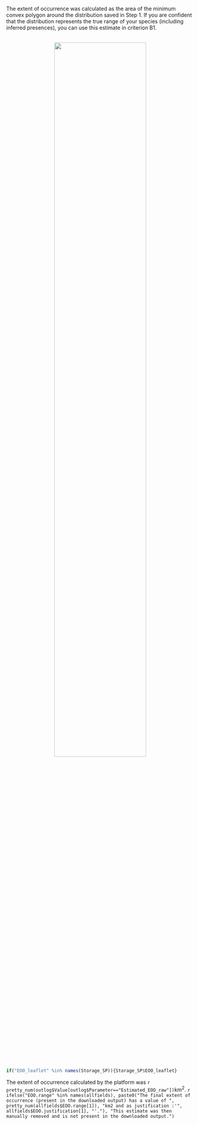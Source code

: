 
The extent of occurrence was calculated as the area of the minimum convex polygon around the distribution saved in Step 1. If you are confident that the distribution represents the true range of your species (including inferred presences), you can use this estimate in criterion B1. 

<br>
<center>
![](`r paste0(outDir, '/Plots/plot_eoo.png')`){width=70%}
</center>

```r
if("EOO_leaflet" %in% names(Storage_SP)){Storage_SP$EOO_leaflet}
```

The extent of occurrence calculated by the platform was `r pretty_num(outlog$Value[outlog$Parameter=="Estimated_EOO_raw"])`km^2^. `r ifelse("EOO.range" %in% names(allfields), paste0("The final extent of occurrence (present in the downloaded output) has a value of ", pretty_num(allfields$EOO.range[1]), "km2 and as justification :'", allfields$EOO.justification[1], "'."), "This estimate was then manually removed and is not present in the downloaded output.")`

